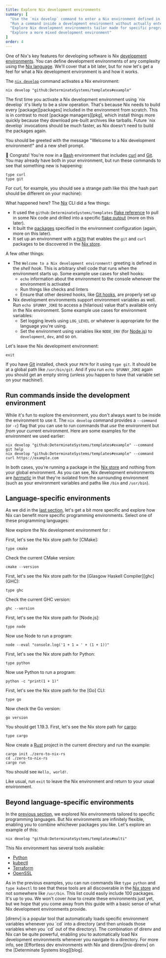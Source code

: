 ```yaml
---
title: Explore Nix development environments
summary: [
  "Use the `nix develop` command to enter a Nix environment defined in a [flake](/concepts/flakes)",
  "Run a command inside a development environment without actually entering that environment",
  "Explore Nix development environments tailor made for specific programming languages",
  "Explore a more mixed development environment"
]
order: 4
---
```


One of Nix's key features for developing software is Nix [development environments][dev].
You can define development environments of any complexity using the [Nix language][language].
We'll cover that a bit later, but for now let's get a feel for what a Nix development environment is and how it works.

The [`nix develop`][nix-develop] command activates a Nix environment:

```shell
nix develop "github:DeterminateSystems/templates#example"
```

<Admonition warning title="This could take a while" id="nix-develop-loading" client:load>
The first time you activate a Nix development environment using `nix develop` it's likely to be a slow operation.
That's because Nix needs to build every [package][packages] included in the environment from scratch.
This is in contrast to most [package managers][pkg], which install things more quickly because they download pre-built archives like tarballs.
Future `nix develop` invocations should be much faster, as Nix doesn't need to build the packages again.
</Admonition>

You should be greeted with the message "Welcome to a Nix development environment!" and a new shell prompt.

:rocket: Congrats!
You're now in a [Bash] environment that includes [curl] and [Git].
You may already have both in your environment, but run these commands to see that something new is happening:

```shell
type curl
type git
```

For curl, for example, you should see a strange path like this (the hash part should be different on your machine):

<NixStorePath pkg="curl-7.86.0-bin" bin="curl" />

What happened here? The [Nix] CLI did a few things:

* It used the `github:DeterminateSystems/templates` [flake reference][flakes] to pull in some Nix code and drilled into a specific [flake output][output] (more on this later).
* It built the [packages] specified in the environment configuration (again, more on this later).
* It set up an environment with a [`PATH`][path] that enables the `git` and `curl` packages to be discovered in the [Nix store][store].

A few other things:

* The `Welcome to a Nix development environment!` greeting is defined in the *shell hook*. This is arbitrary shell code that runs when the environment starts up.
  Some example use cases for shell hooks:
  * `echo` information about the environment to the console whenever the environment is activated
  * Run things like checks and linters
  * Ensure that other desired hooks, like [Git hooks][hooks], are properly set up
* Nix development environments support environment variables as well. Run `echo $FUNNY_JOKE` to access a (hilarious) value that's available only in the Nix environment.
  Some example use cases for environment variables:
  * Set logging levels using `LOG_LEVEL` or whatever is appropriate for the language you're using.
  * Set the environment using variables like `NODE_ENV` (for [Node.js]) to `development`, `dev`, and so on.

Let's leave the Nix development environment:

```shell
exit
```

If you have [Git] installed, check your `PATH` for it using `type git`.
It should be at a global path like `/usr/bin/git`.
And if you run `echo $FUNNY_JOKE` again you should get an empty string (unless you happen to have that variable set on your machine!).

## Run commands inside the development environment

While it's fun to explore the environment, you don't always want to be inside the environment to use it.
The `nix develop` command provides a `--command` (or `-c`) flag that you can use to run commands that *use* the environment but *from* your current environment.
Here are some examples for the environment we used earlier:

```shell
nix develop "github:DeterminateSystems/templates#example" --command git help
nix develop "github:DeterminateSystems/templates#example" --command curl https://example.com
```

In both cases, you're running a package in the [Nix store][store] and nothing from your global environment.
As you can see, Nix development environments are [*hermetic*][hermeticity] in that they're isolated from the surrounding environment (such as your environment variables and paths like `/bin` and `/usr/bin`).

## Language-specific environments

As we did in the [last section][last], let's get a bit more specific and explore how Nix can benefit more specific programming environments.
Select one of these programming languages:

<Languages client:load />

Now explore the Nix development environment for <Language client:load />:

<NixDevelop client:load />

<SpecificLanguage client:load lang="C++">
First, let's see the Nix store path for [CMake]:

```shell
type cmake
```

Check the current CMake version:

```shell
cmake --version
```
</SpecificLanguage>
<SpecificLanguage client:load lang="Haskell">
First, let's see the Nix store path for the [Glasgow Haskell Compiler][ghc] (GHC):

```shell
type ghc
```

Check the current GHC version:

```shell
ghc --version
```
</SpecificLanguage>
<SpecificLanguage client:load lang="JavaScript">
First, let's see the Nix store path for [Node.js]:

```shell
type node
```

Now use Node to run a program:

```shell
node --eval "console.log('1 + 1 = ' + (1 + 1))"
```
</SpecificLanguage>
<SpecificLanguage client:load lang="Python">
First, let's see the Nix store path for Python:

```shell
type python
```

Now use Python to run a program:

```shell
python -c "print(1 + 1)"
```
</SpecificLanguage>
<SpecificLanguage client:load lang="Go">
First, let's see the Nix store path for the [Go] CLI:

```shell
type go
```

Now check the Go version:

```shell
go version
```

You should get 1.19.3.
</SpecificLanguage>
<SpecificLanguage client:load lang="Rust">
First, let's see the Nix store path for [cargo]:

```shell
type cargo
```

Now create a [Rust] project in the current directory and run the example:

```shell
cargo init ./zero-to-nix-rs
cd ./zero-to-nix-rs
cargo run
```

You should see `Hello, world!`.
</SpecificLanguage>

Like usual, run `exit` to leave the Nix environment and return to your usual environment.

## Beyond language-specific environments

In the [previous section](#language-specific-environments), we explored Nix environments tailored to specific programming languages.
But Nix environments are infinitely flexible, enabling you to combine whichever packages you like.
Let's explore an example of this:

```shell
nix develop "github:DeterminateSystems/templates#multi"
```

This Nix environment has several tools available:

* [Python]
* [kubectl]
* [Terraform]
* [OpenSSL]

As in the previous examples, you can run commands like `type python` and `type kubectl` to see that these tools are all discoverable in the [Nix store][store] and not somewhere like `/usr/bin`.
This list could easily include 100 packages.
It's up to you.
We won't cover *how* to create these environments just yet, but we hope that you come away from this guide with a basic sense of what Nix development environments provide.

<Admonition success open title="Nix development environments and direnv" id="nix-develop-direnv" client:load>
[direnv] is a popular tool that automatically loads specific environment variables whenever you `cd` into a directory (and then unloads those variables when you `cd` out of the directory).
The combination of direnv and Nix can be quite powerful, enabling you to automatically load Nix development environments whenever you navigate to a directory.
For more info, see [Effortless dev environments with Nix and direnv][nix-direnv] on the [Determinate Systems blog][blog].
</Admonition>

[bash]: https://gnu.org/software/bash
[blog]: https://determinate.systems/posts
[cargo]: https://doc.rust-lang.org/stable/cargo
[cmake]: https://cmake.org
[curl]: https://curl.se
[dev]: /concepts/dev-env
[direnv]: https://direnv.net
[flakes]: /concepts/flakes
[ghc]: https://haskell.org/ghc
[git]: https://git-scm.com
[go]: https://go.dev
[hermeticity]: /concepts/hermeticity
[hooks]: https://git-scm.com/book/en/v2/Customizing-Git-Git-Hooks
[kubectl]: https://kubernetes.io/docs/reference/kubectl
[language]: /concepts/nix-language
[last]: /start/nix-run
[nix]: /concepts/nix
[nix-develop]: https://nixos.org/manual/nix/stable/command-ref/new-cli/nix3-develop
[nix-direnv]: https://determinate.systems/posts/nix-direnv
[node.js]: https://nodejs.org
[npm]: https://npmjs.org
[openssl]: https://openssl.org
[output]: /concepts/flakes#outputs
[packages]: /concepts/packages
[path]: https://en.wikipedia.org/wiki/PATH_(variable)
[pkg]: /concepts/package-management
[python]: https://python.org
[rust]: https://rust-lang.org
[store]: /concepts/nix-store
[terraform]: https://terraform.io
